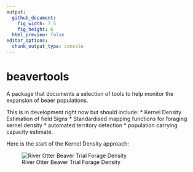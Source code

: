 ```yaml
---
output: 
  github_document:
    fig_width: 7.5
    fig_height: 6
  html_preview: false
editor_options: 
  chunk_output_type: console
---
```


# beavertools


A package that documents a selection of tools to help monitor the expansion of beaer populations.

This is in development right now but should include:
* Kernel Density Estimation of field Signs
* Standardised mapping functions for foraging kernel density 
* automated territory detection
* population carrying capacity estimate.

Here is the start of the Kernel Density approach:

![River Otter Beaver Trial Forage Density](man/figures/Otter_comb_test1.gif)
